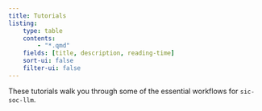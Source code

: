 ```yaml
---
title: Tutorials
listing:
    type: table
    contents:
        - "*.qmd"
    fields: [title, description, reading-time]
    sort-ui: false
    filter-ui: false
---
```


These tutorials walk you through some of the essential workflows for `sic-soc-llm`.

<br>
